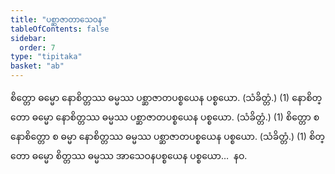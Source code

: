 ```yaml
---
title: "ပစ္ဆာဇာတာသေဝန"
tableOfContents: false
sidebar:
  order: 7
type: "tipitaka"
basket: "ab"
---
```



<DynamicBreadcrumb />

<Division number="79">

<Paragraph number="2510">
စိတ္တော ဓမ္မော နောစိတ္တဿ ဓမ္မဿ ပစ္ဆာဇာတပစ္စယေန ပစ္စယော. (သံခိတ္တံ.) (1)
</Paragraph>

<Paragraph number="2511">
နောစိတ္တော ဓမ္မော နောစိတ္တဿ ဓမ္မဿ ပစ္ဆာဇာတပစ္စယေန ပစ္စယော. (သံခိတ္တံ.) (1)
</Paragraph>

<Paragraph number="2512">
စိတ္တော စ နောစိတ္တော စ ဓမ္မာ နောစိတ္တဿ ဓမ္မဿ ပစ္ဆာဇာတပစ္စယေန ပစ္စယော. (သံခိတ္တံ.) (1)
</Paragraph>

<Paragraph number="2513">
စိတ္တော ဓမ္မော စိတ္တဿ ဓမ္မဿ အာသေဝနပစ္စယေန ပစ္စယော…  နဝ.
</Paragraph>
</Division>